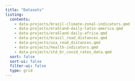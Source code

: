 ```yaml
---
title: "Datasets"
listing:
  contents:
    - data-projects/brazil-climate-zonal-indicators.qmd
    - data-projects/era5land-daily-latin-america.qmd
    - data-projects/era5land-daily-africa.qmd
    - data-projects/brazil_road_distances.qmd
    - data-projects/usa_road_distances.qmd
    - data-projects/health-indicators.qmd
    - data-projects/std_br_covid_rates_data.qmd
  sort: false
  sort-ui: false
  filter-ui: false
  type: grid
---
```

